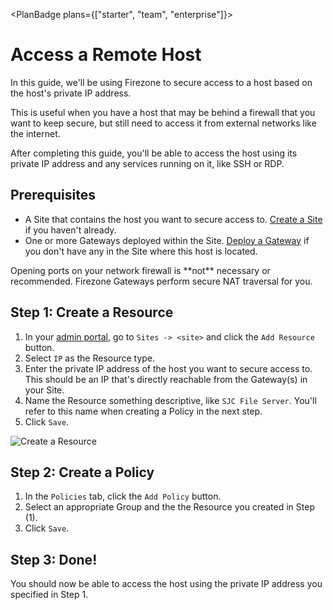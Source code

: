 
<PlanBadge plans={["starter", "team", "enterprise"]}>

# Access a Remote Host

</PlanBadge>

In this guide, we'll be using Firezone to secure access to a host based on the
host's private IP address.

This is useful when you have a host that may be behind a firewall that you want
to keep secure, but still need to access it from external networks like the
internet.

After completing this guide, you'll be able to access the host using its private
IP address and any services running on it, like SSH or RDP.

## Prerequisites

- A Site that contains the host you want to secure access to.
  [Create a Site](/kb/deploy/sites) if you haven't already.
- One or more Gateways deployed within the Site.
  [Deploy a Gateway](/kb/deploy/gateways) if you don't have any in the Site
  where this host is located.

<Alert color="warning">
  Opening ports on your network firewall is **not** necessary or recommended.
  Firezone Gateways perform secure NAT traversal for you.
</Alert>

## Step 1: Create a Resource

1. In your [admin portal](https://app.firezone.dev), go to `Sites -> <site>` and
   click the `Add Resource` button.
1. Select `IP` as the Resource type.
1. Enter the private IP address of the host you want to secure access to. This
   should be an IP that's directly reachable from the Gateway(s) in your Site.
1. Name the Resource something descriptive, like `SJC File Server`. You'll refer
   to this name when creating a Policy in the next step.
1. Click `Save`.

<Link
  href="/images/kb/use-cases/host-access/step1.png"
  target="_blank"
  rel="nofollow"
>
  <Image
    src="/images/kb/use-cases/host-access/step1.png"
    alt="Create a Resource"
    width={1200}
    height={1200}
  />
</Link>

## Step 2: Create a Policy

1. In the `Policies` tab, click the `Add Policy` button.
1. Select an appropriate Group and the the Resource you created in Step (1).
1. Click `Save`.

## Step 3: Done!

You should now be able to access the host using the private IP address you
specified in Step 1.

<SupportOptions />
